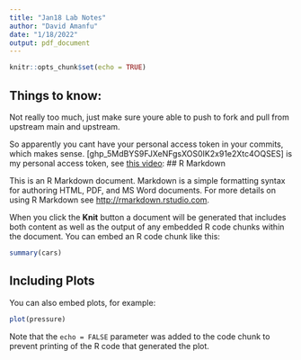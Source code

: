 ```yaml
---
title: "Jan18 Lab Notes"
author: "David Amanfu"
date: "1/18/2022"
output: pdf_document
---
```


```r
knitr::opts_chunk$set(echo = TRUE)
```
## Things to know:
Not really too much, just make sure youre able to push to fork and pull from upstream main and upstream.

So apparently you cant have your personal access token in your commits, which makes sense. 
[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] is my personal access token, see [this video](https://duke.zoom.us/rec/play/ThB1xxqsBWMroLF8uuLr0CHPwvKun-3kKNkwiqWmPDweM-klqew3TGOW2GjEh0g31CZt35lJY7ykxeXg.S0QW7arYXX8zQTP1?startTime=1641840541000&_x_zm_rtaid=geKFuxDPSVG6kF0C5vpWXg.1642638001299.966594bd79cc48bd4697285d08cc9512&_x_zm_rhtaid=599):
## R Markdown

This is an R Markdown document. Markdown is a simple formatting syntax for authoring HTML, PDF, and MS Word documents. For more details on using R Markdown see <http://rmarkdown.rstudio.com>.

When you click the **Knit** button a document will be generated that includes both content as well as the output of any embedded R code chunks within the document. You can embed an R code chunk like this:

```r
summary(cars)
```

## Including Plots

You can also embed plots, for example:

```r
plot(pressure)
```

Note that the `echo = FALSE` parameter was added to the code chunk to prevent printing of the R code that generated the plot.

